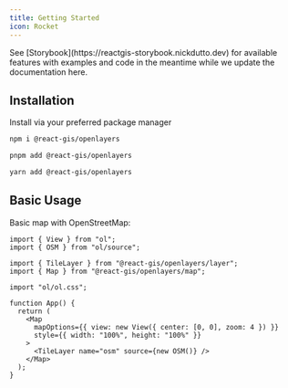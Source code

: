 ```yaml
---
title: Getting Started
icon: Rocket
---
```


<Callout title="Documentation WIP" type="info">
  See [Storybook](https://reactgis-storybook.nickdutto.dev) for available features with examples and
  code in the meantime while we update the documentation here.
</Callout>

## Installation

Install via your preferred package manager

```bash tab="npm"
npm i @react-gis/openlayers
```

```bash tab="pnpm"
pnpm add @react-gis/openlayers
```

```bash tab="yarn"
yarn add @react-gis/openlayers
```

## Basic Usage

Basic map with OpenStreetMap:

```tsx title="app.tsx"
import { View } from "ol";
import { OSM } from "ol/source";

import { TileLayer } from "@react-gis/openlayers/layer";
import { Map } from "@react-gis/openlayers/map";

import "ol/ol.css";

function App() {
  return (
    <Map
      mapOptions={{ view: new View({ center: [0, 0], zoom: 4 }) }}
      style={{ width: "100%", height: "100%" }}
    >
      <TileLayer name="osm" source={new OSM()} />
    </Map>
  );
}
```
